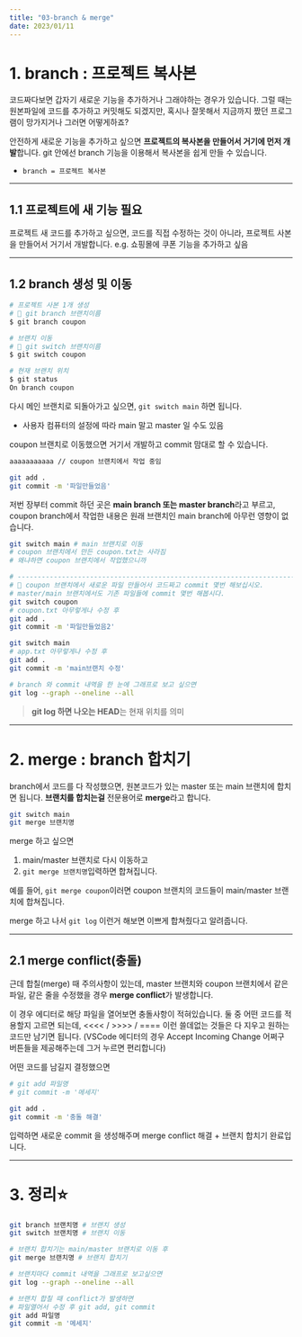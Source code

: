 ```yaml
---
title: "03-branch & merge"
date: 2023/01/11
---
```


# 1. branch : 프로젝트 복사본

코드짜다보면 갑자기 새로운 기능을 추가하거나 그래야하는 경우가 있습니다.
그럴 때는 원본파일에 코드를 추가하고 커밋해도 되겠지만, 
혹시나 잘못해서 지금까지 짰던 프로그램이 망가지거나 그러면 어떻게하죠? 

안전하게 새로운 기능을 추가하고 싶으면 **프로젝트의 복사본을 만들어서 거기에 먼저 개발**합니다.
git 안에선 branch 기능을 이용해서 복사본을 쉽게 만들 수 있습니다.

* `branch = 프로젝트 복사본`

------

## 1.1 프로젝트에 새 기능 필요

프로젝트 새 코드를 추가하고 싶으면, 코드를 직접 수정하는 것이 아니라, 프로젝트 사본을 만들어서 거기서 개발합니다.
e.g. 쇼핑몰에 쿠폰 기능을 추가하고 싶음

------

## 1.2 branch 생성 및 이동

```bash
# 프로젝트 사본 1개 생성
# 📝 git branch 브랜치이름 
$ git branch coupon

# 브랜치 이동
# 📝 git switch 브랜치이름
$ git switch coupon

# 현재 브랜치 위치
$ git status
On branch coupon
```

다시 메인 브랜치로 되돌아가고 싶으면, `git switch main` 하면 됩니다. 

* 사용자 컴퓨터의 설정에 따라 main 말고 master 일 수도 있음

 coupon 브랜치로 이동했으면 거기서 개발하고 commit 맘대로 할 수 있습니다.

```coupon.txt
aaaaaaaaaaa // coupon 브랜치에서 작업 중임
```

```bash
git add .
git commit -m '파일만들었음'
```



저번 장부터 commit 하던 곳은 **main branch 또는 master branch**라고 부르고, 
coupon branch에서 작업한 내용은 원래 브랜치인 main branch에 아무런 영향이 없습니다.

```sh
git switch main # main 브랜치로 이동
# coupon 브랜치에서 만든 coupon.txt는 사라짐
# 왜냐하면 coupon 브랜치에서 작업했으니까

# ---------------------------------------------------------------------------
# 📝 coupon 브랜치에서 새로운 파일 만들어서 코드짜고 commit 몇번 해보십시오. 
# master/main 브랜치에서도 기존 파일들에 commit 몇번 해봅시다. 
git switch coupon
# coupon.txt 아무렇게나 수정 후
git add .
git commit -m '파일만들었음2'

git switch main
# app.txt 아무렇게나 수정 후
git add .
git commit -m 'main브랜치 수정'

# branch 와 commit 내역을 한 눈에 그래프로 보고 싶으면
git log --graph --oneline --all
```

> **git log 하면 나오는 HEAD**는 현재 위치를 의미

------

# 2. merge : branch 합치기

branch에서 코드를 다 작성했으면, 원본코드가 있는 master 또는 main 브랜치에 합치면 됩니다.
**브랜치를 합치는걸** 전문용어로 **merge**라고 합니다.

```sh
git switch main
git merge 브랜치명 
```

merge 하고 싶으면

1. main/master 브랜치로 다시 이동하고
2. `git merge 브랜치명`입력하면 합쳐집니다.

예를 들어, `git merge coupon`이러면 coupon 브랜치의 코드들이 main/master 브랜치에 합쳐집니다.

merge 하고 나서 `git log` 이런거 해보면 이쁘게 합쳐줬다고 알려줍니다.

------

## 2.1 merge conflict(충돌)

근데 합칠(merge) 때 주의사항이 있는데,
master 브랜치와 coupon 브랜치에서 같은 파일, 같은 줄을 수정했을 경우 **merge conflict**가 발생합니다.

이 경우 에디터로 해당 파일을 열어보면 충돌사항이 적혀있습니다. 둘 중 어떤 코드를 적용할지 고르면 되는데, 
<<<< / >>>> / ==== 이런 쓸데없는 것들은 다 지우고 원하는 코드만 남기면 됩니다.
(VSCode 에디터의 경우 Accept Incoming Change 어쩌구 버튼들을 제공해주는데 그거 누르면 편리합니다)

어떤 코드를 남길지 결정했으면

```bash
# git add 파일명
# git commit -m '메세지'

git add .
git commit -m '충돌 해결'
```

입력하면 새로운 commit 을 생성해주며 merge conflict 해결 + 브랜치 합치기 완료입니다.

------

# 3. 정리⭐

```bash
git branch 브랜치명 # 브랜치 생성
git switch 브랜치명 # 브랜치 이동

# 브랜치 합치기는 main/master 브랜치로 이동 후
git merge 브랜치명 # 브랜치 합치기

# 브랜치마다 commit 내역을 그래프로 보고싶으면
git log --graph --oneline --all

# 브랜치 합칠 때 conflict가 발생하면
# 파일열어서 수정 후 git add, git commit
git add 파일명
git commit -m '메세지'
```
